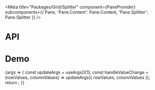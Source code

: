 
<Meta
  title="Packages/Grid/Splitter"
  component={PaneProvider}
  subcomponents={{ Pane, 'Pane.Content': Pane.Content, 'Pane.Splitter': Pane.Splitter }}
/>

# API

<ArgsTable />

# Demo

<Canvas>
  <Story
    name="Splitter"
    args={{
      columnValues: {
        'column-1': 1,
        'column-2': 1
      },
      rowValues: {
        'row-1': 1,
        'row-2': 1
      },
      defaultColumnValues: {
        'column-1': 1,
        'column-2': 1
      },
      defaultRowValues: {
        'row-1': 1,
        'row-2': 1
      },
      panes: SIMPLE_SPLITTER_PANES,
      hasOverflow: false,
      textContent: VEGGIE_IPSUM
    }}
    argTypes={{
      panes: { name: 'children' },
      textContent: { name: 'textContent', table: { category: 'Story' } },
      hasOverflow: { name: 'Overflow', table: { category: 'Story' } }
    }}
    parameters={{
      design: {
        allowFullscreen: true,
        type: 'figma',
        url: ''
      }
    }}
  >
    {args => {
      const updateArgs = useArgs()[1];
      const handleValueChange = (rowValues, columnValues) =>
        updateArgs({ rowValues, columnValues });
      return <SplitterStory {...args} handleValueChange={handleValueChange} />;
    }}
  </Story>
</Canvas>
